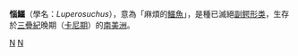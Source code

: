 {{Automatic taxobox
| taxon = Luperosuchus
| authority = Romer, 1971
| fossil_range = {{fossil_range|236.7|235.5}}
| image = Luperosuchus1DB.jpg
| type_species = '''惱鱷<br>''Luperosuchus fractus'''''
|type_species_authority =Romer, 1971
}}

'''惱鱷'''（學名：''Luperosuchus''），意為「麻煩的[[鱷魚|鱷魚]]」，是種已滅絕[[副鳄形类|副鳄形类]]，生存於[[三疊紀|三疊紀]]晚期（[[卡尼期|卡尼期]]）的[[南美洲|南美洲]]。

{{Paleo-reptile-stub}}
{{Taxonbar}}
[[Category:劳氏鳄目|N]]
[[Category:1971年描述的分类群|N]]
